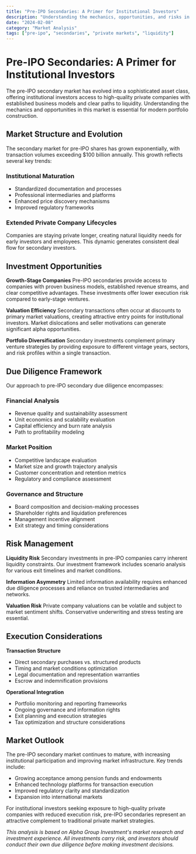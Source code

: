 ```yaml
---
title: "Pre-IPO Secondaries: A Primer for Institutional Investors"
description: "Understanding the mechanics, opportunities, and risks in the pre-IPO secondary market for institutional capital allocation."
date: "2024-02-08"
category: "Market Analysis"
tags: ["pre-ipo", "secondaries", "private markets", "liquidity"]
---
```


# Pre-IPO Secondaries: A Primer for Institutional Investors

The pre-IPO secondary market has evolved into a sophisticated asset class, offering institutional investors access to high-quality private companies with established business models and clear paths to liquidity. Understanding the mechanics and opportunities in this market is essential for modern portfolio construction.

## Market Structure and Evolution

The secondary market for pre-IPO shares has grown exponentially, with transaction volumes exceeding $100 billion annually. This growth reflects several key trends:

### Institutional Maturation
- Standardized documentation and processes
- Professional intermediaries and platforms
- Enhanced price discovery mechanisms
- Improved regulatory frameworks

### Extended Private Company Lifecycles
Companies are staying private longer, creating natural liquidity needs for early investors and employees. This dynamic generates consistent deal flow for secondary investors.

## Investment Opportunities

**Growth-Stage Companies**
Pre-IPO secondaries provide access to companies with proven business models, established revenue streams, and clear competitive advantages. These investments offer lower execution risk compared to early-stage ventures.

**Valuation Efficiency**
Secondary transactions often occur at discounts to primary market valuations, creating attractive entry points for institutional investors. Market dislocations and seller motivations can generate significant alpha opportunities.

**Portfolio Diversification**
Secondary investments complement primary venture strategies by providing exposure to different vintage years, sectors, and risk profiles within a single transaction.

## Due Diligence Framework

Our approach to pre-IPO secondary due diligence encompasses:

### Financial Analysis
- Revenue quality and sustainability assessment
- Unit economics and scalability evaluation
- Capital efficiency and burn rate analysis
- Path to profitability modeling

### Market Position
- Competitive landscape evaluation
- Market size and growth trajectory analysis
- Customer concentration and retention metrics
- Regulatory and compliance assessment

### Governance and Structure
- Board composition and decision-making processes
- Shareholder rights and liquidation preferences
- Management incentive alignment
- Exit strategy and timing considerations

## Risk Management

**Liquidity Risk**
Secondary investments in pre-IPO companies carry inherent liquidity constraints. Our investment framework includes scenario analysis for various exit timelines and market conditions.

**Information Asymmetry**
Limited information availability requires enhanced due diligence processes and reliance on trusted intermediaries and networks.

**Valuation Risk**
Private company valuations can be volatile and subject to market sentiment shifts. Conservative underwriting and stress testing are essential.

## Execution Considerations

**Transaction Structure**
- Direct secondary purchases vs. structured products
- Timing and market conditions optimization
- Legal documentation and representation warranties
- Escrow and indemnification provisions

**Operational Integration**
- Portfolio monitoring and reporting frameworks
- Ongoing governance and information rights
- Exit planning and execution strategies
- Tax optimization and structure considerations

## Market Outlook

The pre-IPO secondary market continues to mature, with increasing institutional participation and improving market infrastructure. Key trends include:

- Growing acceptance among pension funds and endowments
- Enhanced technology platforms for transaction execution
- Improved regulatory clarity and standardization
- Expansion into international markets

For institutional investors seeking exposure to high-quality private companies with reduced execution risk, pre-IPO secondaries represent an attractive complement to traditional private market strategies.

*This analysis is based on Alpha Group Investment's market research and investment experience. All investments carry risk, and investors should conduct their own due diligence before making investment decisions.*

